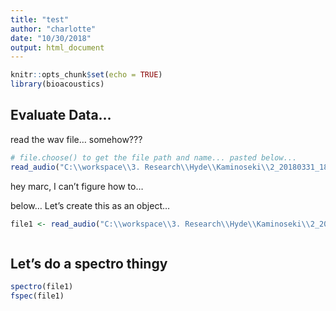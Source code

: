 ```yaml
---
title: "test"
author: "charlotte"
date: "10/30/2018"
output: html_document
---
```


```r
knitr::opts_chunk$set(echo = TRUE)
library(bioacoustics)
```

## Evaluate Data...

read the wav file... somehow???

```r
# file.choose() to get the file path and name... pasted below...
read_audio("C:\\workspace\\3. Research\\Hyde\\Kaminoseki\\2_20180331_183200.wav")
```
 
 
 hey marc, I can't figure how to...
 
 below...
Let's create this as an object...

```r
file1 <- read_audio("C:\\workspace\\3. Research\\Hyde\\Kaminoseki\\2_20180331_183200.wav")



```


## Let's do a spectro thingy

```r
spectro(file1)
fspec(file1)
```











